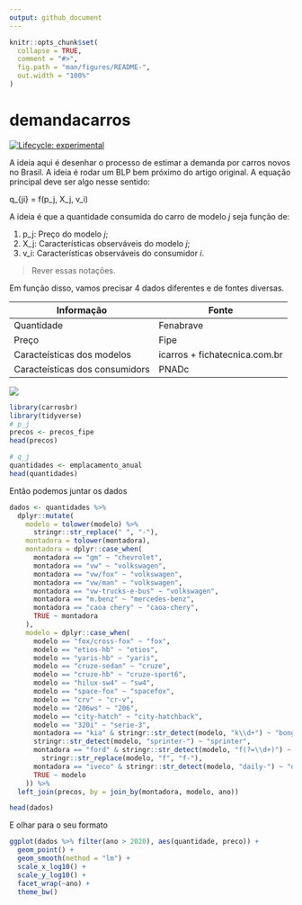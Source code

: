 ```yaml
---
output: github_document
---
```


<!-- README.md is generated from README.Rmd. Please edit that file -->

```r
knitr::opts_chunk$set(
  collapse = TRUE,
  comment = "#>",
  fig.path = "man/figures/README-",
  out.width = "100%"
)
```

# demandacarros

<!-- badges: start -->
[![Lifecycle: experimental](https://img.shields.io/badge/lifecycle-experimental-orange.svg)](https://lifecycle.r-lib.org/articles/stages.html#experimental)
<!-- badges: end -->

A ideia aqui é desenhar o processo de estimar a demanda por carros novos no 
Brasil.
A ideia é rodar um BLP bem próximo do artigo original.
A equação principal deve ser algo nesse sentido:

q_{ji} = f(p_j, X_j, v_i)

A ideia é que a quantidade consumida do carro de modelo _j_ seja função de:

1. p_j: Preço do modelo _j_;
1. X_j: Características observáveis do modelo _j_;
1. v_i: Características observáveis do consumidor _i_.


> Rever essas notações.

Em função disso, vamos precisar 4 dados diferentes e de fontes diversas.

| Informação | Fonte |
| ---------- | ----- |
| Quantidade | Fenabrave |
| Preço | Fipe |
| Caracteísticas dos modelos | icarros + fichatecnica.com.br | 
| Caracteísticas dos consumidors | PNADc |

![](plano.png)

```r
library(carrosbr)
library(tidyverse)
# p_j
precos <- precos_fipe
head(precos)

# q_j
quantidades <- emplacamento_anual
head(quantidades)
```

Então podemos juntar os dados

```r
dados <- quantidades %>%
  dplyr::mutate(
    modelo = tolower(modelo) %>%
      stringr::str_replace(" ", "-"),
    montadora = tolower(montadora),
    montadora = dplyr::case_when(
      montadora == "gm" ~ "chevrolet",
      montadora == "vw" ~ "volkswagen",
      montadora == "vw/fox" ~ "volkswagen",
      montadora == "vw/man" ~ "volkswagen",
      montadora == "vw-trucks-e-bus" ~ "volkswagen",
      montadora == "m.benz" ~ "mercedes-benz",
      montadora == "caoa chery" ~ "caoa-chery",
      TRUE ~ montadora
    ),
    modelo = dplyr::case_when(
      modelo == "fox/cross-fox" ~ "fox",
      modelo == "etios-hb" ~ "etios",
      modelo == "yaris-hb" ~ "yaris",
      modelo == "cruze-sedan" ~ "cruze",
      modelo == "cruze-hb" ~ "cruze-sport6",
      modelo == "hilux-sw4" ~ "sw4",
      modelo == "space-fox" ~ "spacefox",
      modelo == "crv" ~ "cr-v",
      modelo == "206ws" ~ "206",
      modelo == "city-hatch" ~ "city-hatchback",
      modelo == "320i" ~ "serie-3",
      montadora == "kia" & stringr::str_detect(modelo, "k\\d+") ~ "bongo",
      stringr::str_detect(modelo, "sprinter-") ~ "sprinter",
      montadora == "ford" & stringr::str_detect(modelo, "f(?=\\d+)") ~
        stringr::str_replace(modelo, "f", "f-"),
      montadora == "iveco" & stringr::str_detect(modelo, "daily-") ~ "daily",
      TRUE ~ modelo
    )) %>% 
  left_join(precos, by = join_by(montadora, modelo, ano))

head(dados)
```

E olhar para o seu formato

```r
ggplot(dados %>% filter(ano > 2020), aes(quantidade, preco)) + 
  geom_point() + 
  geom_smooth(method = "lm") + 
  scale_x_log10() + 
  scale_y_log10() +   
  facet_wrap(~ano) +
  theme_bw()
```

